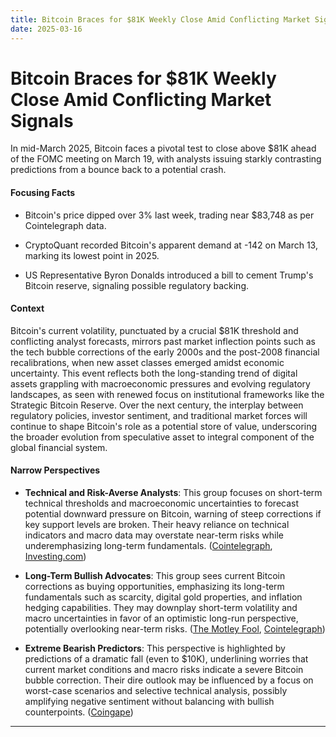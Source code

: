 ```yaml
---
title: Bitcoin Braces for $81K Weekly Close Amid Conflicting Market Signals
date: 2025-03-16
---
```


# Bitcoin Braces for $81K Weekly Close Amid Conflicting Market Signals

In mid-March 2025, Bitcoin faces a pivotal test to close above $81K ahead of the FOMC meeting on March 19, with analysts issuing starkly contrasting predictions from a bounce back to a potential crash.

#### Focusing Facts

- Bitcoin's price dipped over 3% last week, trading near $83,748 as per Cointelegraph data.

- CryptoQuant recorded Bitcoin's apparent demand at -142 on March 13, marking its lowest point in 2025.

- US Representative Byron Donalds introduced a bill to cement Trump's Bitcoin reserve, signaling possible regulatory backing.

#### Context

Bitcoin's current volatility, punctuated by a crucial $81K threshold and conflicting analyst forecasts, mirrors past market inflection points such as the tech bubble corrections of the early 2000s and the post-2008 financial recalibrations, when new asset classes emerged amidst economic uncertainty. This event reflects both the long-standing trend of digital assets grappling with macroeconomic pressures and evolving regulatory landscapes, as seen with renewed focus on institutional frameworks like the Strategic Bitcoin Reserve. Over the next century, the interplay between regulatory policies, investor sentiment, and traditional market forces will continue to shape Bitcoin's role as a potential store of value, underscoring the broader evolution from speculative asset to integral component of the global financial system.

#### Narrow Perspectives

- **Technical and Risk-Averse Analysts**: This group focuses on short-term technical thresholds and macroeconomic uncertainties to forecast potential downward pressure on Bitcoin, warning of steep corrections if key support levels are broken. Their heavy reliance on technical indicators and macro data may overstate near-term risks while underemphasizing long-term fundamentals. ([Cointelegraph](https://cointelegraph.com/news/bitcoin-weekly-close-81-k-avoid-downside-ahead-of-fomc), [Investing.com](https://www.investing.com/analysis/bitcoin-83k-the-makeorbreak-level-for-a-recovery-rally-200658310))

- **Long-Term Bullish Advocates**: This group sees current Bitcoin corrections as buying opportunities, emphasizing its long-term fundamentals such as scarcity, digital gold properties, and inflation hedging capabilities. They may downplay short-term volatility and macro uncertainties in favor of an optimistic long-run perspective, potentially overlooking near-term risks. ([The Motley Fool](https://www.fool.com/investing/2025/03/15/time-to-buy-dip-bitcoin-btc/), [Cointelegraph](https://cointelegraph.com/news/bitcoin-s-role-as-inflation-hedge-depends-on-where-one-lives-analyst))

- **Extreme Bearish Predictors**: This perspective is highlighted by predictions of a dramatic fall (even to $10K), underlining worries that current market conditions and macro risks indicate a severe Bitcoin bubble correction. Their dire outlook may be influenced by a focus on worst-case scenarios and selective technical analysis, possibly amplifying negative sentiment without balancing with bullish counterpoints. ([Coingape](https://coingape.com/bitcoin-price-risks-falling-to-10k-bloomberg-analyst-warns/))

---

